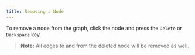 ```yaml
---
title: Removing a Node
---
```


To remove a node from the graph, click the node and press the `Delete` or `Backspace` key.

> **Note:** All edges to and from the deleted node will be removed as well.
